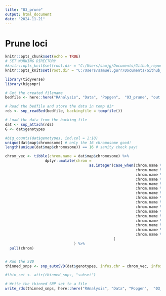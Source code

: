 ```yaml
---
title: "03_prune"
output: html_document
date: "2024-11-21"
---
```


# Prune loci 

```r
knitr::opts_chunk$set(echo = TRUE)
# SET WORKING DIRECTORY 
#knitr::opts_knit$set(root.dir = "C:/Users/samjg/Documents/Github_repositories/EAD-ASEB-Airradians_Popgen_OA/HPC_analysis/") # Sam's
knitr::opts_knit$set(root.dir = "C:/Users/samuel.gurr/Documents/Github_repositories/EAD-ASEB-Airradians_Popgen_OA/RAnalysis/") # Sam's

```

```r
library(tidyverse)
library(bigsnpr)
```


```r

# Get the created filename
bedfile <- here::here("RAnalysis", "Data", "Popgen",  "03_prune", "out.7.bed")

# Read the bedfile and store the data in temp dir
rds <- snp_readBed(bedfile, backingfile = tempfile())

# Load the data from the backing file
dat <- snp_attach(rds)
G <- dat$genotypes

#big_counts(dat$genotypes, ind.col = 1:10)
unique(dat$map$chromosome) # only the 16 chromosome good!
length(unique(dat$map$chromosome)) == 16 # sanity check yay!

chrom_vec <- tibble(chrom.name = dat$map$chromosome) %>%
                  dplyr::mutate(chrom = 
                                      as.integer(case_when(chrom.name %in% 'CM084264.1' ~ 1,
                                                           chrom.name %in% 'CM084265.1' ~ 2,
                                                           chrom.name %in% 'CM084266.1' ~ 3,
                                                           chrom.name %in% 'CM084267.1' ~ 4,
                                                           chrom.name %in% 'CM084268.1' ~ 5,
                                                           chrom.name %in% 'CM084269.1' ~ 6,
                                                           chrom.name %in% 'CM084270.1' ~ 7,
                                                           chrom.name %in% 'CM084271.1' ~ 8,
                                                           chrom.name %in% 'CM084272.1' ~ 9,
                                                           chrom.name %in% 'CM084273.1' ~ 10,
                                                           chrom.name %in% 'CM084274.1' ~ 11,
                                                           chrom.name %in% 'CM084275.1' ~ 12,
                                                           chrom.name %in% 'CM084276.1' ~ 13,
                                                           chrom.name %in% 'CM084277.1' ~ 14,
                                                           chrom.name %in% 'CM084278.1' ~ 15,
                                                           chrom.name %in% 'CM084279.1' ~ 16)
                                                 )
                               ) %>% 
  pull(chrom)


# Run the SVD
thinned_snps <- snp_autoSVD(dat$genotypes, infos.chr = chrom_vec, infos.pos = dat$map$physical.pos, roll.size = 5, int.min.size = 10)

#thin_set <- attr(thinned_snps, "subset")

# Write the thinned SNP set to a file
write_rds(thinned_snps, here::here("RAnalysis", "Data", "Popgen",  "03_prune", "pruned_snps.rds"))

```